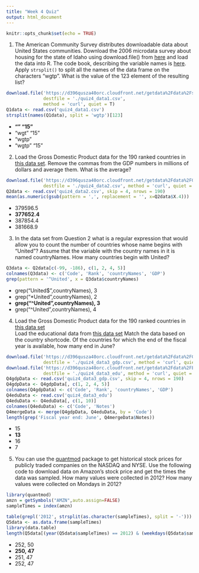 ```yaml
---
title: "Week 4 Quiz"
output: html_document
---
```


```r
knitr::opts_chunk$set(echo = TRUE)
```

1. The American Community Survey distributes downloadable data about United States communities. Download the 2006 microdata survey about housing for the state of Idaho using download.file() from [here](https://d396qusza40orc.cloudfront.net/getdata%2Fdata%2Fss06hid.csv) and load the data into R. The code book, describing the variable names is [here](https://d396qusza40orc.cloudfront.net/getdata%2Fdata%2FPUMSDataDict06.pdf).  
  Apply `strsplit()` to split all the names of the data frame on the characters "wgtp". What is the value of the 123 element of the resulting list?
```r
download.file('https://d396qusza40orc.cloudfront.net/getdata%2Fdata%2Fss06hid.csv', 
              destfile = './quiz4_data1.csv', 
              method = 'curl', quiet = T)
Q1data <- read.csv('quiz4_data1.csv')
strsplit(names(Q1data), split = 'wgtp')[123]
```
  - **"" "15"**
  - "wgt" "15"
  - "wgtp"
  - "wgtp" "15"

2. Load the Gross Domestic Product data for the 190 ranked countries in [this data set](https://d396qusza40orc.cloudfront.net/getdata%2Fdata%2FGDP.csv). Remove the commas from the GDP numbers in millions of dollars and average them. What is the average?
```r
download.file('https://d396qusza40orc.cloudfront.net/getdata%2Fdata%2FGDP.csv',
              destfile = './quiz4_data2.csv', method = 'curl', quiet = T)
Q2data <- read.csv('quiz4_data2.csv', skip = 4, nrows = 190)
mean(as.numeric(gsub(pattern = ',', replacement = '', x=Q2data$X.4)))
```
  - 379596.5
  - **377652.4**
  - 387854.4
  - 381668.9
  
3. In the data set from Question 2 what is a regular expression that would allow you to count the number of countries whose name begins with "United"? Assume that the variable with the country names in it is named countryNames. How many countries begin with United?
```r
Q3data <- Q2data[c(-99, -186), c(1, 2, 4, 5)]
colnames(Q3data) <- c('Code', 'Rank', 'countryNames', 'GDP')
grep(pattern = '^United', x = Q3data$countryNames)
```
  - grep("United$",countryNames), 3
  - grep("*United",countryNames), 2
  - **grep("^United",countryNames), 3**
  - grep("^United",countryNames), 4

4. Load the Gross Domestic Product data for the 190 ranked countries in [this data set](https://d396qusza40orc.cloudfront.net/getdata%2Fdata%2FGDP.csv)  
  Load the educational data from [this data set](https://d396qusza40orc.cloudfront.net/getdata%2Fdata%2FEDSTATS_Country.csv)
  Match the data based on the country shortcode. Of the countries for which the end of the fiscal year is available, how many end in June?
```r
download.file('https://d396qusza40orc.cloudfront.net/getdata%2Fdata%2FGDP.csv',
              destfile = './quiz4_data3_gdp.csv', method = 'curl', quiet = T)
download.file('https://d396qusza40orc.cloudfront.net/getdata%2Fdata%2FEDSTATS_Country.csv',
              destfile = './quiz4_data3_edu', method = 'curl', quiet = T)
Q4gdpData <- read.csv('quiz4_data3_gdp.csv', skip = 4, nrows = 190)
Q4gdpData <- Q4gdpData[, c(1, 2, 4, 5)]
colnames(Q4gdpData) <- c('Code', 'Rank', 'countryNames', 'GDP')
Q4eduData <- read.csv('quiz4_data3_edu')
Q4eduData <- Q4eduData[, c(1, 10)]
colnames(Q4eduData) <- c('Code', 'Notes')
Q4mergeData <- merge(Q4gdpData, Q4eduData, by = 'Code')
length(grep('Fiscal year end: June', Q4mergeData$Notes))
```
  - 15
  - **13**
  - 16
  - 7

5. You can use the [quantmod](http://www.quantmod.com/) package to get historical stock prices for publicly traded companies on the NASDAQ and NYSE. Use the following code to download data on Amazon's stock price and get the times the data was sampled. How many values were collected in 2012? How many values were collected on Mondays in 2012?
```r
library(quantmod)
amzn = getSymbols("AMZN",auto.assign=FALSE)
sampleTimes = index(amzn)
```
```r
table(grepl('2012', strsplit(as.character(sampleTimes), split = '-')))
Q5data <- as.data.frame(sampleTimes)
library(data.table)
length(Q5data[(year(Q5data$sampleTimes) == 2012) & (weekdays(Q5data$sampleTimes) == 'Monday'), ])
```

  - 252, 50
  - **250, 47**
  - 251, 47
  - 252, 47


